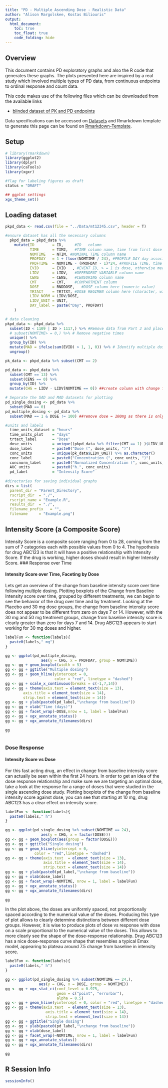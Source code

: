 ```yaml
---
title: "PD - Multiple Ascending Dose - Realistic Data"
author: "Alison Margolskee, Kostas Biliouris"
output:
  html_document:
    toc: true
    toc_float: true
    code_folding: hide
---
```


## Overview
<!--START_EXPLANATION-->
This document contains PD exploratory graphs and also the R code that generates these graphs. The plots presented here are inspired by a real study which involved multiple types of PD data, from continuous endpoints to ordinal response and count data. 

This code makes use of the following files which can be downloaded from the available links

* [blinded dataset of PK and PD endpoints](Data/mt12345.csv)

Data specifications can be accessed on [Datasets](Datasets.html) and Rmarkdown template to generate this page can be found on [Rmarkdown-Template](Rmarkdown/Multiple_Ascending_Dose_PD_real_example.Rmd).
<!--END_EXPLANATION-->

## Setup

```r
# library(rmarkdown)
library(ggplot2)
library(dplyr)
library(caTools)
library(xgxr)

#flag for labeling figures as draft
status = "DRAFT"

## ggplot settings
xgx_theme_set()

```

## Loading dataset

```r
pkpd_data <- read.csv(file = "../Data/mt12345.csv", header = T)

#ensure dataset has all the necessary columns
  pkpd_data = pkpd_data %>%
    mutate(ID        = ID,     #ID   column
           TIME      = TIM2,   #TIME column name, time from first dose administration 
           NOMTIME   = NTIM, #NOMINAL TIME column name
           PROFDAY   = 1 + floor(NOMTIME / 24), #PROFILE DAY day associated with profile, e.g. day of dose administration
           PROFTIME  = NOMTIME - (PROFDAY - 1)*24, #PROFILE TIME, time associated with profile, e.g. hours post dose
           EVID      = EVID   , #EVENT ID, > = 1 is dose, otherwise measurement
           LIDV      = LIDV,   #DEPENDENT VARIABLE column name
           CENS      = CENS,   #CENSORING column name
           CMT       = CMT,    #COMPARTMENT column
           DOSE      = RNDDOSE,   #DOSE column here (numeric value)
           TRTACT    = TRTTXT, #DOSE REGIMEN column here (character, with units), 
           LIDV_NORM = LIDV/DOSE, 
           LIDV_UNIT = UNIT, 
           DAY_label = paste("Day", PROFDAY)
    )

# data cleaning
pkpd_data <- pkpd_data %>% 
  subset(ID < 1109 | ID > 1117,) %>% #Remove data from Part 3 and placebo
  # subset(NOMTIME> = 0,) %>% # Remove negative times
  unique() %>%
  group_by(ID) %>%
  mutate(MAD = ifelse(sum(EVID) > 1, 1, 0)) %>% # Identify multiple dose subjects
  ungroup()

pk_data <- pkpd_data %>% subset(CMT == 2)

pd_data <- pkpd_data %>% 
  subset(CMT == 13) %>% 
  subset(CENS == 0) %>%
  group_by(ID) %>%
  mutate(CHG = LIDV - LIDV[NOMTIME == 0]) ##create column with change from baseline

# Separate the SAD and MAD datasets for plotting
pd_single_dosing <- pd_data %>% 
  subset(MAD == 0)
pd_multiple_dosing <- pd_data %>% 
  subset(MAD == 1 & DOSE != 100) ##remove dose = 100mg as there is only zero time for that.

#units and labels
  time_units_dataset = "hours"
  time_units_plot    = "days"
  trtact_label       = "Dose"
  dose_units         = unique((pkpd_data %>% filter(CMT == 1) )$LIDV_UNIT) %>% as.character()
  dose_label         = paste0("Dose (", dose_units, ")")
  conc_units         = unique(pk_data$LIDV_UNIT) %>% as.character()
  conc_label         = paste0("Concentration (", conc_units, ")")
  concnorm_label     = paste0("Normalized Concentration (", conc_units, ")/", dose_units)
  AUC_units          = paste0("h.", conc_units)
  pd_label           = "Intensity Score"
                              
#directories for saving individual graphs
dirs = list(
  parent_dir = "Parent_Directory", 
  rscript_dir  = "./", 
  rscript_name = "Example.R", 
  results_dir  = "./", 
  filename_prefix   = "", 
  filename     = "Example.png")


```


## Intensity Score (a Composite Score)
<!--START_EXPLANATION-->
Intensity Score is a composite score ranging from 0 to 28, coming from the sum of 7 categories each with possible values from 0 to 4. The hypothesis for drug ABC123 is that it will have a positive relationship with Intensity Score. If the drug is working, higher doses should result in higher Intensity Score. 
<!--END_EXPLANATION-->
### Response over Time

#### Intensity Score over Time, Faceting by Dose
<!--START_EXPLANATION-->
Lets get an overview of the change from baseline intensity score over time following multiple dosing. Plotting boxplots of the Change from Baseline Intensity score over time, grouped by different treatments, we can begin to see the behavior of the drug over time and by treatment. Looking at the Placebo and 30 mg dose groups, the change from baseline intensity score does not appear to be different from zero on days 7 or 14. However, with the 30 mg and 50 mg treatment groups, change from baseline intensity score is clearly greater than zero for days 7 and 14. Drug ABC123 appears to start working for 30 mg doses and higher.
<!--END_EXPLANATION-->

```r
 
labelFun <- function(labels){     
  paste0(labels," mg")                             
}

gg <- ggplot(pd_multiple_dosing, 
                aes(y = CHG, x = PROFDAY, group = NOMTIME)) 
gg <- gg + geom_boxplot(width = 5)  
gg <- gg + ggtitle("Multiple dosing")  
gg <- gg + geom_hline(yintercept = 0,
                      color = "red", linetype = "dashed")  
gg <- gg + scale_x_continuous(breaks = c(-1,7,14))  
gg <- gg + theme(axis.text = element_text(size = 13), 
        axis.title = element_text(size = 14), 
        strip.text = element_text(size = 14)) 
gg <- gg + ylab(paste0(pd_label,"\nchange from baseline"))
gg <- gg + xlab("Time (days)")
gg <- gg + facet_wrap(~DOSE,nrow = 1, label = labelFun)
gg <- gg + xgx_annotate_status()
gg <- gg + xgx_annotate_filenames(dirs)

gg
 

```


### Dose Response

#### Intensity Score vs Dose
<!--START_EXPLANATION-->
For this fast acting drug, an effect in change from baseline intensity score can actually be seen within the first 24 hours. In order to get an idea of the dose response relationship and make sure we are targeting an optimal dose, take a look at the response for a range of doses that were studied in the single ascending dose study. Plotting boxplots of the change from baseline intensity score against dose, you can see that starting at 10 mg, drug ABC123 has a clear effect on intensity score. 
<!--END_EXPLANATION-->

```r
 
labelFun <- function(labels){     
  paste0(labels," h")                             
}

gg <- ggplot(pd_single_dosing %>% subset(NOMTIME == 24), 
                aes(y = CHG, x = factor(DOSE)))  
gg <- gg + geom_boxplot(aes(group = factor(DOSE)))  
gg <- gg + ggtitle("Single dosing")   
gg <- gg + geom_hline(yintercept = 0,
             color = "red",linetype = "dashed")   
gg <- gg + theme(axis.text  = element_text(size = 13),
                 axis.title = element_text(size = 14),
                 strip.text = element_text(size = 14))
gg <- gg + ylab(paste0(pd_label,"\nchange from baseline"))
gg <- gg + xlab(dose_label)   
gg <- gg + facet_wrap(~NOMTIME, nrow = 1, label = labelFun)
gg <- gg + xgx_annotate_status()
gg <- gg + xgx_annotate_filenames(dirs)

gg

```
<!--START_EXPLANATION-->
In the plot above, the doses are uniformly spaced, not proportionally spaced according to the numerical value of the doses. Producing this type of plot allows to clearly determine distinctions between different dose groups. However, it is wise to produce plots of dose vs response with dose on a scale proportional to the numerical value of the doses. This allows to more clearly see the shape of the dose-response relationship. Drug ABC123 has a nice dose-response curve shape that resembles a typical Emax model, appearing to plateau around 7.5 change from baseline in intensity score.
<!--END_EXPLANATION-->
```r
labelFun <- function(labels){     
  paste0(labels," h")                             
}

gg <- ggplot(pd_single_dosing %>% subset(NOMTIME == 24,), 
               aes(y = CHG, x = DOSE, group = NOMTIME))   
gg <- gg + xgx_stat_ci(conf_level = 0.975, 
                       geom = c("point", "errorbar"), 
                       alpha = 0.5)   
gg <- gg + geom_hline(yintercept = 0, color = "red", linetype = "dashed")  
gg <- gg + theme(axis.text  = element_text(size = 13),
                  axis.title = element_text(size = 14),
                  strip.text = element_text(size = 14))  
gg <- gg + ggtitle("Single dosing")   
gg <- gg + ylab(paste0(pd_label,"\nchange from baseline"))
gg <- gg + xlab(dose_label)
gg <- gg + facet_wrap(~NOMTIME, nrow = 1, label = labelFun)
gg <- gg + xgx_annotate_status()
gg <- gg + xgx_annotate_filenames(dirs)

gg 
```



## R Session Info

```r
sessionInfo()
```
